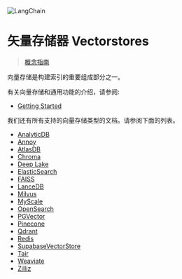 

<Head>
  <script>
    {
      `(function() {
         var _hmt = _hmt || [];
(function() {
  var hm = document.createElement("script");
  hm.src = "https://hm.baidu.com/hm.js?e60fb290e204e04c5cb6f79b0ac1e697";
  var s = document.getElementsByTagName("script")[0]; 
  s.parentNode.insertBefore(hm, s);
})();
       })();`
    }
  </script>
</Head>

![LangChain](https://pica.zhimg.com/50/v2-56e8bbb52aa271012541c1fe1ceb11a2_r.gif)






矢量存储器 Vectorstores
===============================================================




> [概念指南](https://docs.langchain.com/docs/components/indexing/vectorstore) 





向量存储是构建索引的重要组成部分之一。

有关向量存储和通用功能的介绍，请参阅:



* [Getting Started](vectorstores/getting_started)




我们还有所有支持的向量存储类型的文档。请参阅下面的列表。



* [AnalyticDB](vectorstores/examples/analyticdb)
* [Annoy](vectorstores/examples/annoy)
* [AtlasDB](vectorstores/examples/atlas)
* [Chroma](vectorstores/examples/chroma)
* [Deep Lake](vectorstores/examples/deeplake)
* [ElasticSearch](vectorstores/examples/elasticsearch)
* [FAISS](vectorstores/examples/faiss)
* [LanceDB](vectorstores/examples/lanecdb)
* [Milvus](vectorstores/examples/milvus)
* [MyScale](vectorstores/examples/myscale)
* [OpenSearch](vectorstores/examples/opensearch)
* [PGVector](vectorstores/examples/pgvector)
* [Pinecone](vectorstores/examples/pinecone)
* [Qdrant](vectorstores/examples/qdrant)
* [Redis](vectorstores/examples/redis)
* [SupabaseVectorStore](vectorstores/examples/supabase)
* [Tair](vectorstores/examples/tair)
* [Weaviate](vectorstores/examples/weaviate)
* [Zilliz](vectorstores/examples/zilliz)





